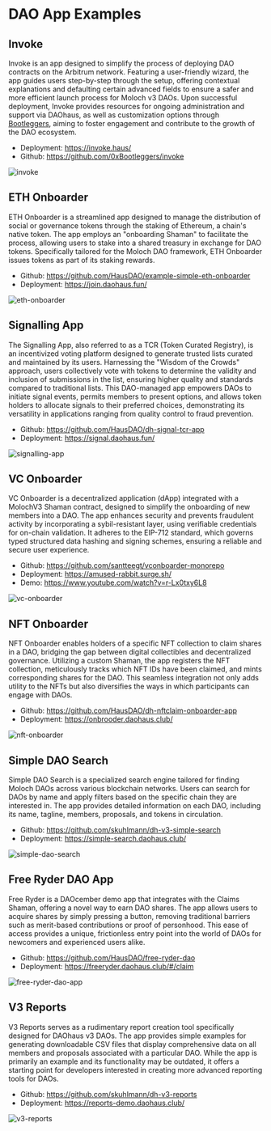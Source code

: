 # DAO App Examples

## Invoke

Invoke is an app designed to simplify the process of deploying DAO contracts on the Arbitrum network. Featuring a user-friendly wizard, the app guides users step-by-step through the setup, offering contextual explanations and defaulting certain advanced fields to ensure a safer and more efficient launch process for Moloch v3 DAOs. Upon successful deployment, Invoke provides resources for ongoing administration and support via DAOhaus, as well as customization options through [Bootleggers](https://bootleggers.wtf/), aiming to foster engagement and contribute to the growth of the DAO ecosystem.

- Deployment: https://invoke.haus/
- Github: https://github.com/0xBootleggers/invoke

![invoke](https://github.com/HausDAO/monorepo/assets/522182/fd9d65b8-696b-4fc4-a0ef-109339bc86cb)

## ETH Onboarder

ETH Onboarder is a streamlined app designed to manage the distribution of social or governance tokens through the staking of Ethereum, a chain's native token. The app employs an "onboarding Shaman" to facilitate the process, allowing users to stake into a shared treasury in exchange for DAO tokens. Specifically tailored for the Moloch DAO framework, ETH Onboarder issues tokens as part of its staking rewards.

- Github: https://github.com/HausDAO/example-simple-eth-onboarder
- Deployment: https://join.daohaus.fun/

![eth-onboarder](https://github.com/HausDAO/monorepo/assets/522182/9ef0400e-6a1c-4850-b57b-a11318d4151f)

## Signalling App

The Signalling App, also referred to as a TCR (Token Curated Registry), is an incentivized voting platform designed to generate trusted lists curated and maintained by its users. Harnessing the "Wisdom of the Crowds" approach, users collectively vote with tokens to determine the validity and inclusion of submissions in the list, ensuring higher quality and standards compared to traditional lists. This DAO-managed app empowers DAOs to initiate signal events, permits members to present options, and allows token holders to allocate signals to their preferred choices, demonstrating its versatility in applications ranging from quality control to fraud prevention.

- Github: https://github.com/HausDAO/dh-signal-tcr-app
- Deployment: https://signal.daohaus.fun/

![signalling-app](https://github.com/HausDAO/monorepo/assets/522182/b7aa3ca5-57cb-402b-aab1-629e159359ed)

## VC Onboarder

VC Onboarder is a decentralized application (dApp) integrated with a MolochV3 Shaman contract, designed to simplify the onboarding of new members into a DAO. The app enhances security and prevents fraudulent activity by incorporating a sybil-resistant layer, using verifiable credentials for on-chain validation. It adheres to the EIP-712 standard, which governs typed structured data hashing and signing schemes, ensuring a reliable and secure user experience.

- Github: https://github.com/santteegt/vconboarder-monorepo
- Deployment: https://amused-rabbit.surge.sh/
- Demo: https://www.youtube.com/watch?v=r-Lx0txy6L8

![vc-onboarder](https://github.com/HausDAO/monorepo/assets/522182/cd849bec-22f6-4b0d-b898-67cc6215b167)

## NFT Onboarder

NFT Onboarder enables holders of a specific NFT collection to claim shares in a DAO, bridging the gap between digital collectibles and decentralized governance. Utilizing a custom Shaman, the app registers the NFT collection, meticulously tracks which NFT IDs have been claimed, and mints corresponding shares for the DAO. This seamless integration not only adds utility to the NFTs but also diversifies the ways in which participants can engage with DAOs.

- Github: https://github.com/HausDAO/dh-nftclaim-onboarder-app
- Deployment: https://onbrooder.daohaus.club/

![nft-onboarder](https://github.com/HausDAO/monorepo/assets/522182/3b540dd1-94e1-45ed-9d13-fe55bd3648d8)

## Simple DAO Search

Simple DAO Search is a specialized search engine tailored for finding Moloch DAOs across various blockchain networks. Users can search for DAOs by name and apply filters based on the specific chain they are interested in. The app provides detailed information on each DAO, including its name, tagline, members, proposals, and tokens in circulation.

- Github: https://github.com/skuhlmann/dh-v3-simple-search
- Deployment: https://simple-search.daohaus.club/

![simple-dao-search](https://github.com/HausDAO/monorepo/assets/522182/ad473710-6438-4ac2-b6b4-4df93bcdd0c2)

## Free Ryder DAO App

Free Ryder is a DAOcember demo app that integrates with the Claims Shaman, offering a novel way to earn DAO shares. The app allows users to acquire shares by simply pressing a button, removing traditional barriers such as merit-based contributions or proof of personhood. This ease of access provides a unique, frictionless entry point into the world of DAOs for newcomers and experienced users alike.

- Github: https://github.com/HausDAO/free-ryder-dao
- Deployment: https://freeryder.daohaus.club/#/claim

![free-ryder-dao-app](https://github.com/HausDAO/monorepo/assets/522182/66761f4c-b2e4-46ac-8766-503a6f3e3ce2)

## V3 Reports

V3 Reports serves as a rudimentary report creation tool specifically designed for DAOhaus v3 DAOs. The app provides simple examples for generating downloadable CSV files that display comprehensive data on all members and proposals associated with a particular DAO. While the app is primarily an example and its functionality may be outdated, it offers a starting point for developers interested in creating more advanced reporting tools for DAOs.

- Github: https://github.com/skuhlmann/dh-v3-reports
- Deployment: https://reports-demo.daohaus.club/

![v3-reports](https://github.com/HausDAO/monorepo/assets/522182/aa19af0e-4032-468b-b28e-a3f052c4f53f)
